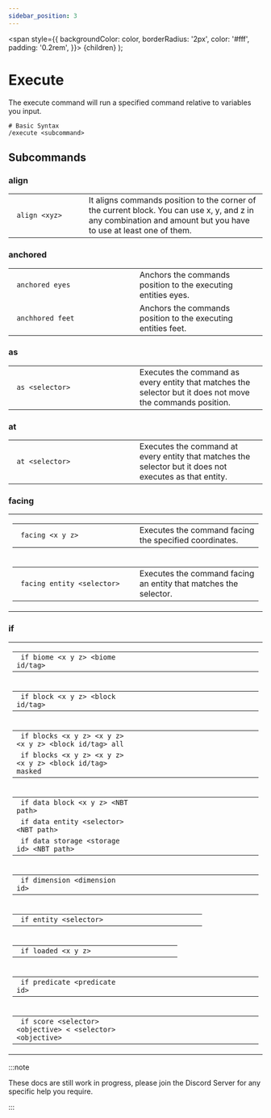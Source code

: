```yaml
---
sidebar_position: 3
---
```

  <span
    style={{
      backgroundColor: color,
      borderRadius: '2px',
      color: '#fff',
      padding: '0.2rem',
    }}>
    {children}
  </span>
);

# Execute

The execute command will run a specified command relative to variables you input.

```mcfunction
# Basic Syntax
/execute <subcommand>
```
## Subcommands

### align
<table>
  <tbody>
    <tr>
      <td width="30%"><code> align &lt;xyz&gt; </code></td>
      <td> It aligns commands position to the corner of the current block. You can use x, y, and z in any combination and amount but you have to use at least one of them.</td>
    </tr>
  </tbody>
</table>

### anchored
<table>
  <tbody>
    <tr>
      <td width="50%"><code> anchored eyes </code></td>
      <td> Anchors the commands position to the executing entities eyes.</td>
    </tr>
    <tr>
      <td width="50%"><code> anchhored feet </code></td>
      <td> Anchors the commands position to the executing entities feet.</td>
    </tr>
  </tbody>
</table>

### as
<table sty>
  <tbody>
    <tr>
      <td width="50%"><code> as &lt;selector&gt; </code></td>
      <td> Executes the command as every entity that matches the selector but it does not move the commands position. </td>
    </tr>
  </tbody>
</table>

### at
<table sty>
  <tbody>
    <tr>
      <td width="50%"><code> at &lt;selector&gt; </code></td>
      <td> Executes the command at every entity that matches the selector but it does not executes as that entity. </td>
    </tr>
  </tbody>
</table>

### facing
<table>
  <tbody>
    <tr>
      <td>
        <table>
          <tr>
            <td width="50%"><code> facing &lt;x y z&gt; </code></td>
            <td> Executes the command facing the specified coordinates.</td>
          </tr>
        </table>
      </td>
    </tr>
    <tr>
      <td>
        <table>
          <tr>
            <td width="50%"><code> facing entity &lt;selector&gt; </code></td>
            <td> Executes the command facing an entity that matches the selector.</td>
          </tr>
        </table>
      </td>
    </tr>
  </tbody>
</table>

### if
<div class="table-wrap">
<table>
  <tbody>
    <tr>
      <td>
        <table>
          <tr>
            <td width="50%"><code> if biome &lt;x y z&gt; &lt;biome id/tag&gt; </code></td>
            <td> </td>
          </tr>
        </table>
      </td>
    </tr>
    <tr>
      <td>
        <table>
          <tr>
            <td width="50%"><code> if block &lt;x y z&gt; &lt;block id/tag&gt; </code></td>
            <td> </td>
          </tr>
        </table>
      </td>
    </tr>
    <tr>
      <td>
        <table>
          <tr>
            <td width="50%"><code> if blocks &lt;x y z&gt; &lt;x y z&gt; &lt;x y z&gt; &lt;block id/tag&gt; all</code></td>
            <td> </td>
          </tr>
          <tr>
            <td width="50%"><code> if blocks &lt;x y z&gt; &lt;x y z&gt; &lt;x y z&gt; &lt;block id/tag&gt; masked</code></td>
            <td> </td>
          </tr>
        </table>
      </td>
    </tr>
    <tr>
      <td>
        <table>
          <tr>
            <td width="50%"><code> if data block &lt;x y z&gt; &lt;NBT path&gt;</code></td>
            <td> </td>
          </tr>
          <tr>
            <td width="50%"><code> if data entity &lt;selector&gt; &lt;NBT path&gt;</code></td>
            <td> </td>
          </tr>
          <tr>
            <td width="50%"><code> if data storage &lt;storage id&gt; &lt;NBT path&gt;</code></td>
            <td> </td>
          </tr>
        </table>
      </td>
    </tr>
    <tr>
      <td>
        <table>
          <tr>
            <td width="50%"><code> if dimension &lt;dimension id&gt;</code></td>
            <td> </td>
          </tr>
        </table>
      </td>
    </tr>
    <tr>
      <td>
        <table>
          <tr>
            <td width="50%"><code> if entity &lt;selector&gt;</code></td>
            <td> </td>
          </tr>
        </table>
      </td>
    </tr>
    <tr>
      <td>
        <table>
          <tr>
            <td width="50%"><code> if loaded &lt;x y z&gt;</code></td>
            <td> </td>
          </tr>
        </table>
      </td>
    </tr>
    <tr>
      <td>
        <table>
          <tr>
            <td width="50%"><code> if predicate &lt;predicate id&gt;</code></td>
            <td> </td>
          </tr>
        </table>
      </td>
    </tr>
    <tr>
      <td>
        <table>
          <tr>
            <td width="50%"><code> if score &lt;selector&gt; &lt;objective&gt; &lt; &lt;selector&gt; &lt;objective&gt;</code></td>
            <td> </td>
          </tr>
        </table>
      </td>
    </tr>
  </tbody>
</table>
</div>

:::note

These docs are still work in progress, please join the <Link to="https://discord.datapackhub.net/">Discord Server</Link> for any specific help you require.

:::
